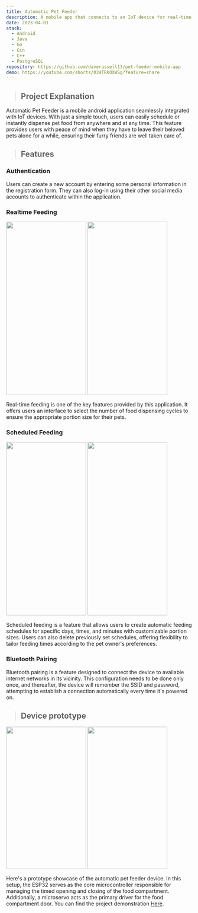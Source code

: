 ```yaml
---
title: Automatic Pet Feeder
description: A mobile app that connects to an IoT device for real-time or scheduled feeding
date: 2023-04-01
stack:
  - Android
  - Java
  - Go
  - Gin
  - C++
  - PostgreSQL
repository: https://github.com/daverussell13/pet-feeder-mobile-app
demo: https://youtube.com/shorts/034TRkOXWSg?feature=share
---
```


> ## Project Explanation

Automatic Pet Feeder is a mobile android application seamlessly integrated with IoT devices. With just a simple touch, users can easily schedule or instantly dispense pet food from anywhere and at any time. This feature provides users with peace of mind when they have to leave their beloved pets alone for a while, ensuring their furry friends are well taken care of.

> ## Features

### Authentication

<YouTubeEmbed
  id='2dLm8tqVtXM'
  title='Authentication Demo'
  poster='maxresdefault'
  noCookie={true}
/>

Users can create a new account by entering some personal information in the registration form. They can also log-in using their other social media accounts to authenticate within the application.

### Realtime Feeding

<ImageContainer>
  <Image
    src="/images/projects/content/pet-feeder/dashboard-ui.jpg"
    width="216"
    height="468"
  />
  <Image
    src="/images/projects/content/pet-feeder/realtime-feeding-ui.jpg"
    width="216"
    height="468"
  />
</ImageContainer>

Real-time feeding is one of the key features provided by this application. It offers users an interface to select the number of food dispensing cycles to ensure the appropriate portion size for their pets.

### Scheduled Feeding

<ImageContainer>
  <Image
    src="/images/projects/content/pet-feeder/scheduled-feeding-list-ui.jpg"
    width="216"
    height="468"
  />
  <Image
    src="/images/projects/content/pet-feeder/scheduled-feeding-ui.jpg"
    width="216"
    height="468"
  />
</ImageContainer>

Scheduled feeding is a feature that allows users to create automatic feeding schedules for specific days, times, and minutes with customizable portion sizes. Users can also delete previously set schedules, offering flexibility to tailor feeding times according to the pet owner's preferences.

### Bluetooth Pairing

<YouTubeEmbed
  id='7LOFKzE0aCw'
  title='Bluetooth Pairing Demo'
  poster='maxresdefault'
  noCookie={true}
/>

Bluetooth pairing is a feature designed to connect the device to available internet networks in its vicinity. This configuration needs to be done only once, and thereafter, the device will remember the SSID and password, attempting to establish a connection automatically every time it's powered on.

> ## Device prototype

<ImageContainer>
  <Image
    src="/images/projects/content/pet-feeder/device-prototype-front.jpg"
    width="216"
    height="384"
  />
  <Image
    src="/images/projects/content/pet-feeder/device-prototype-back.jpg"
    width="216"
    height="384"
  />
</ImageContainer>

Here's a prototype showcase of the automatic pet feeder device. In this setup, the ESP32 serves as the core microcontroller responsible for managing the timed opening and closing of the food compartment. Additionally, a microservo acts as the primary driver for the food compartment door. You can find the project demonstration <a className="text-primary underline" href="#live">Here</a>.